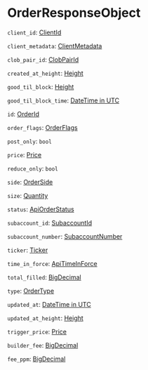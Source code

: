 
# OrderResponseObject

`client_id`: [ClientId]

`client_metadata`: [ClientMetadata]

`clob_pair_id`: [ClobPairId]

`created_at_height`: [Height]

`good_til_block`: [Height]

`good_til_block_time`: [DateTime in UTC]

`id`: [OrderId]

`order_flags`: [OrderFlags]

`post_only`: `bool`

`price`: [Price]

`reduce_only`: `bool`

`side`: [OrderSide]

`size`: [Quantity]

`status`: [ApiOrderStatus]

`subaccount_id`: [SubaccountId]

`subaccount_number`: [SubaccountNumber]

`ticker`: [Ticker]

`time_in_force`: [ApiTimeInForce]

`total_filled`: [BigDecimal]

`type`: [OrderType]

`updated_at`: [DateTime in UTC] <Opt/>

`updated_at_height`: [Height] <Opt/>

`trigger_price`: [Price] <Opt/>

`builder_fee`: [BigDecimal] <Opt/>

`fee_ppm`: [BigDecimal] <Opt/>

[ClientId]: /types/client_id
[ClientMetadata]: /types/client_metadata
[ClobPairId]: /types/clob_pair_id
[Height]: /types/height
[DateTime in UTC]: /types/date_time
[OrderId]: /types/order_id
[OrderFlags]: /types/order_flags
[Price]: /types/price
[OrderSide]: /types/order_side
[Quantity]: /types/quantity
[ApiOrderStatus]: /types/api_order_status
[SubaccountId]: /types/subaccount_id
[SubaccountNumber]: /types/subaccount_number
[Ticker]: /types/ticker
[ApiTimeInForce]: /types/api_time_in_force
[BigDecimal]: /types/big_decimal
[OrderType]: /types/order_type
[updated_at_height]: /types/height